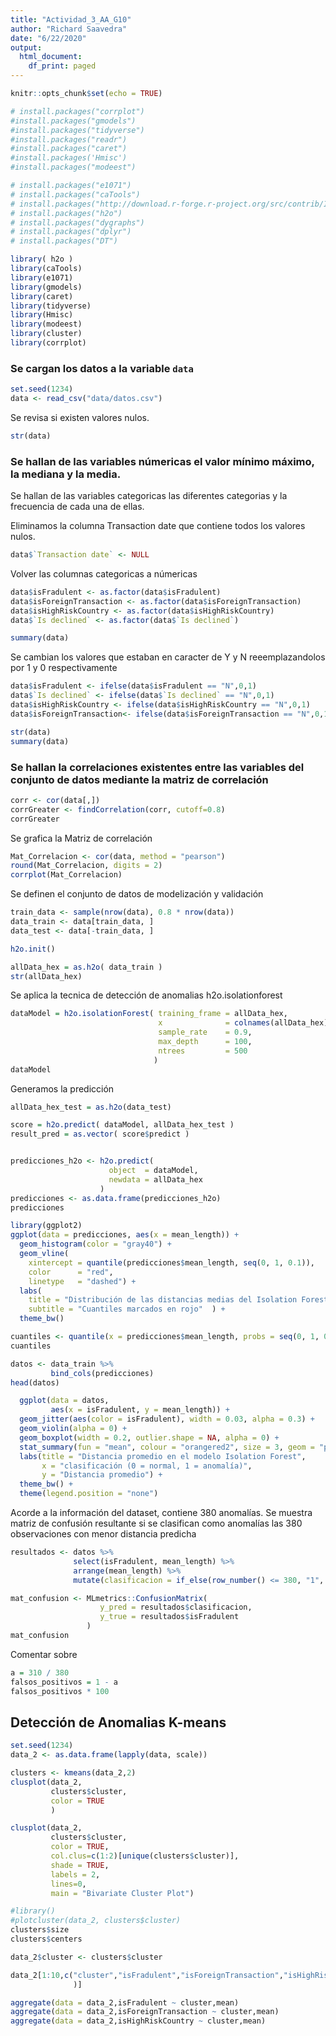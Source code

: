 ```yaml
---
title: "Actividad_3_AA_G10"
author: "Richard Saavedra"
date: "6/22/2020"
output:
  html_document:
    df_print: paged
---
```


```r
knitr::opts_chunk$set(echo = TRUE)
```

```r
# install.packages("corrplot")
#install.packages("gmodels")
#install.packages("tidyverse")
#install.packages("readr")
#install.packages("caret")
#install.packages('Hmisc')
#install.packages("modeest") 

# install.packages("e1071")
# install.packages("caTools")
# install.packages("http://download.r-forge.r-project.org/src/contrib/IsolationForest_0.0-26.tar.gz", repo=NULL, type="source")
# install.packages("h2o")
# install.packages("dygraphs")
# install.packages("dplyr")
# install.packages("DT")


```

```r
library( h2o )
library(caTools)
library(e1071)
library(gmodels)
library(caret)
library(tidyverse)
library(Hmisc)
library(modeest)
library(cluster)
library(corrplot)

```

### Se cargan los datos a la variable `data`

```r
set.seed(1234)
data <- read_csv("data/datos.csv")


```

Se revisa si existen valores nulos.

```r
str(data)
```
### Se hallan de las variables númericas el valor mínimo máximo, la mediana y la media.

Se hallan de las variables categoricas las diferentes categorias y la frecuencia de cada una de ellas.

Eliminamos la columna Transaction date que contiene todos los valores nulos.

```r
data$`Transaction date` <- NULL

```

Volver las columnas categoricas a númericas

```r
data$isFradulent <- as.factor(data$isFradulent)
data$isForeignTransaction <- as.factor(data$isForeignTransaction)
data$isHighRiskCountry <- as.factor(data$isHighRiskCountry)
data$`Is declined` <- as.factor(data$`Is declined`)
```

```r
summary(data)

```


Se cambian los valores que estaban en caracter de Y y N reeemplazandolos por 1 y 0 respectivamente

```r
data$isFradulent <- ifelse(data$isFradulent == "N",0,1)
data$`Is declined` <- ifelse(data$`Is declined` == "N",0,1)
data$isHighRiskCountry <- ifelse(data$isHighRiskCountry == "N",0,1)
data$isForeignTransaction<- ifelse(data$isForeignTransaction == "N",0,1)

str(data)
summary(data)
```

### Se hallan la correlaciones existentes entre las variables del conjunto de datos mediante la matriz de correlación

```r
corr <- cor(data[,])
corrGreater <- findCorrelation(corr, cutoff=0.8)
corrGreater
```

Se grafica la Matriz de correlación

```r

Mat_Correlacion <- cor(data, method = "pearson")
round(Mat_Correlacion, digits = 2)
corrplot(Mat_Correlacion)

```

Se definen el conjunto de datos de modelización y validación

```r
train_data <- sample(nrow(data), 0.8 * nrow(data))
data_train <- data[train_data, ]
data_test <- data[-train_data, ]

```

```r
h2o.init()
```

```r

allData_hex = as.h2o( data_train )
str(allData_hex)
```
Se aplica la tecnica de detección de anomalias h2o.isolationforest
```r
dataModel = h2o.isolationForest( training_frame = allData_hex,
                                 x              = colnames(allData_hex)[-11],
                                 sample_rate    = 0.9,
                                 max_depth      = 100,
                                 ntrees         = 500
                                )
dataModel
```
Generamos la predicción

```r
allData_hex_test = as.h2o(data_test)
```

```r
score = h2o.predict( dataModel, allData_hex_test )
result_pred = as.vector( score$predict )

```
```r



```

```r
predicciones_h2o <- h2o.predict(
                      object  = dataModel,
                      newdata = allData_hex
                    )
predicciones <- as.data.frame(predicciones_h2o)
predicciones
```
```r
library(ggplot2)
ggplot(data = predicciones, aes(x = mean_length)) +
  geom_histogram(color = "gray40") +
  geom_vline(
    xintercept = quantile(predicciones$mean_length, seq(0, 1, 0.1)),
    color      = "red",
    linetype   = "dashed") +
  labs(
    title = "Distribución de las distancias medias del Isolation Forest",
    subtitle = "Cuantiles marcados en rojo"  ) +
  theme_bw()
```

```r
cuantiles <- quantile(x = predicciones$mean_length, probs = seq(0, 1, 0.05))
cuantiles
```

```r

datos <- data_train %>%
         bind_cols(predicciones)
head(datos)

```
```r
  ggplot(data = datos,
         aes(x = isFradulent, y = mean_length)) +
  geom_jitter(aes(color = isFradulent), width = 0.03, alpha = 0.3) + 
  geom_violin(alpha = 0) +
  geom_boxplot(width = 0.2, outlier.shape = NA, alpha = 0) +
  stat_summary(fun = "mean", colour = "orangered2", size = 3, geom = "point") +
  labs(title = "Distancia promedio en el modelo Isolation Forest",
       x = "clasificación (0 = normal, 1 = anomalía)",
       y = "Distancia promedio") +
  theme_bw() + 
  theme(legend.position = "none")
```

Acorde a la información del dataset, contiene 380 anomalías. Se muestra matriz de confusión resultante si se clasifican como anomalías las 380 observaciones con menor distancia predicha

```r
resultados <- datos %>%
              select(isFradulent, mean_length) %>%
              arrange(mean_length) %>%
              mutate(clasificacion = if_else(row_number() <= 380, "1", "0"))

```


```r
mat_confusion <- MLmetrics::ConfusionMatrix(
                    y_pred = resultados$clasificacion,
                    y_true = resultados$isFradulent
                 )
mat_confusion
```
Comentar sobre 
```r
a = 310 / 380 
falsos_positivos = 1 - a
falsos_positivos * 100
```


## Detección de Anomalias K-means

```r
set.seed(1234)
data_2 <- as.data.frame(lapply(data, scale))

```

```r
clusters <- kmeans(data_2,2)
clusplot(data_2,
         clusters$cluster,
         color = TRUE
         )
```
```r
clusplot(data_2,
         clusters$cluster,
         color = TRUE,
         col.clus=c(1:2)[unique(clusters$cluster)],
         shade = TRUE,
         labels = 2,
         lines=0, 
         main = "Bivariate Cluster Plot")
```
```r
#library()
#plotcluster(data_2, clusters$cluster)
clusters$size
clusters$centers
```

```r
data_2$cluster <- clusters$cluster

data_2[1:10,c("cluster","isFradulent","isForeignTransaction","isHighRiskCountry"
              )]
```

```r
aggregate(data = data_2,isFradulent ~ cluster,mean)
aggregate(data = data_2,isForeignTransaction ~ cluster,mean)
aggregate(data = data_2,isHighRiskCountry ~ cluster,mean)

```

